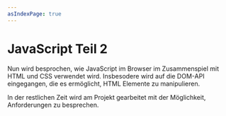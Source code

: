 ```yaml
---
asIndexPage: true
---
```


# JavaScript Teil 2

Nun wird besprochen, wie JavaScript im Browser im Zusammenspiel mit HTML und CSS verwendet wird. Insbesodere wird auf die DOM-API eingegangen, die es ermöglicht, HTML Elemente zu manipulieren.

In der restlichen Zeit wird am Projekt gearbeitet mit der Möglichkeit, Anforderungen zu besprechen.
